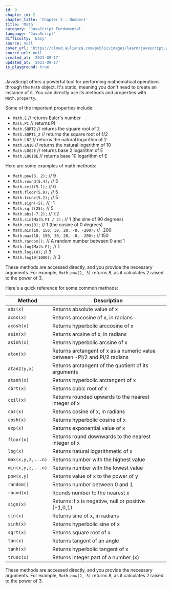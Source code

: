 ```yaml
---
id: 9
chapter_id: 2
chapter_title: 'Chapter 2 : Numbers'
title: 'Math'
category: 'JavaScript Fundamental'
language: 'JavaScript'
difficulty: 'Easy'
source: null
cover_url: 'https://cloud.aulianza.com/public/images/learn/javascript.webp'
source_url: null
created_at: '2023-09-17'
updated_at: '2023-09-17'
is_playground: true
---
```


JavaScript offers a powerful tool for performing mathematical operations through the `Math` object. It's static, meaning you don't need to create an instance of it. You can directly use its methods and properties with `Math.property`.

Some of the important properties include:

- `Math.E` // returns Euler's number
- `Math.PI` // returns PI
- `Math.SQRT2` // returns the square root of 2
- `Math.SQRT1_2` // returns the square root of 1/2
- `Math.LN2` // returns the natural logarithm of 2
- `Math.LN10` // returns the natural logarithm of 10
- `Math.LOG2E` // returns base 2 logarithm of E
- `Math.LOG10E` // returns base 10 logarithm of E

Here are some examples of math methods:

- `Math.pow(3, 2);` // 9
- `Math.round(5.4);` // 5
- `Math.ceil(5.1);` // 6
- `Math.floor(5.9);` // 5
- `Math.trunc(5.2);` // 5
- `Math.sign(-5);` // -1
- `Math.sqrt(25);` // 5
- `Math.abs(-7.2);` // 7.2
- `Math.sin(Math.PI / 2);` // 1 (the sine of 90 degrees)
- `Math.cos(0);` // 1 (the cosine of 0 degrees)
- `Math.min(10, 150, 30, 20, -8, -200);` // -200
- `Math.max(10, 150, 30, 20, -8, -200);` // 150
- `Math.random();` // A random number between 0 and 1
- `Math.log(Math.E);` // 1
- `Math.log2(8);` // 3
- `Math.log10(1000);` // 3

These methods are accessed directly, and you provide the necessary arguments. For example, `Math.pow(2, 3)` returns 8, as it calculates 2 raised to the power of 3.

Here's a quick reference for some common methods:

| Method            | Description                                                               |
| ----------------- | ------------------------------------------------------------------------- |
| `abs(x)`          | Returns absolute value of x                                               |
| `acos(x)`         | Returns arccosine of x, in radians                                        |
| `acosh(x)`        | Returns hyperbolic arccosine of x                                         |
| `asin(x) `        | Returns arcsine of x, in radians                                          |
| `asinh(x)`        | Returns hyperbolic arcsine of x                                           |
| `atan(x)`         | Returns arctangent of x as a numeric value between -PI/2 and PI/2 radians |
| `atan2(y,x)`      | Returns arctangent of the quotient of its arguments                       |
| `atanh(x)`        | Returns hyperbolic arctangent of x                                        |
| `cbrt(x)`         | Returns cubic root of x                                                   |
| `ceil(x)`         | Returns rounded upwards to the nearest integer of x                       |
| `cos(x)`          | Returns cosine of x, in radians                                           |
| `cosh(x)`         | Returns hyperbolic cosine of x                                            |
| `exp(x)`          | Returns exponential value of x                                            |
| `floor(x)`        | Returns round downwards to the nearest integer of x                       |
| `log(x)`          | Returns natural logarithmetic of x                                        |
| `max(x,y,z,...n)` | Returns number with the highest value                                     |
| `min(x,y,z,...n)` | Returns number with the lowest value                                      |
| `pow(x,y)`        | Returns value of x to the power of y                                      |
| `random()`        | Returns number between 0 and 1                                            |
| `round(x)`        | Rounds number to the nearest x                                            |
| `sign(x)`         | Returns if x is negative, null or positive (-1,0,1)                       |
| `sin(x)`          | Returns sine of x, in radians                                             |
| `sinh(x)`         | Returns hyperbolic sine of x                                              |
| `sqrt(x)`         | Returns square root of x                                                  |
| `tan(x)`          | Returns tangent of an angle                                               |
| `tanh(x)`         | Returns hyperbolic tangent of x                                           |
| `trunc(x)`        | Returns integer part of a number (x)                                      |

These methods are accessed directly, and you provide the necessary arguments. For example, `Math.pow(2, 3)` returns 8, as it calculates 2 raised to the power of 3.
